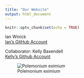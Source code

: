 ```yaml
---
title: "Our Website"
output: html_document
---
```


```r
knitr::opts_chunk$set(echo = TRUE)
```

Ian Winick  
[Ian's GitHub Account](https://github.com/ianwinick)

Collaborator: Kelly Baxendell  
[Kelly's Github Account](https://github.com/kelly-baxendell)

![Polemonium eximium](C:/Users/Ian/Desktop/skypilot.jpg)